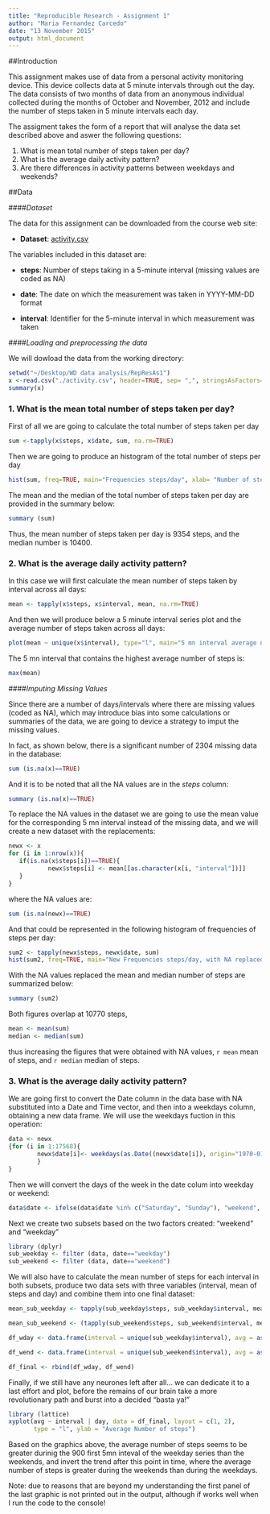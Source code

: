 ```yaml
---
title: "Reproducible Research - Assignment 1"
author: "Maria Fernandez Carcedo"
date: "13 November 2015"
output: html_document
---
```


##Introduction

This assignment makes use of data from a personal activity monitoring device. This device collects data at 5 minute intervals through out the day. The data consists of two months of data from an anonymous individual collected during the months of October and November, 2012 and include the number of steps taken in 5 minute intervals each day.

The assigment takes the form of a report that will analyse the data set described above and aswer the following questions:

1. What is mean total number of steps taken per day?
2. What is the average daily activity pattern?
3. Are there differences in activity patterns between weekdays and weekends?


##Data 

####*Dataset*



The data for this assignment can be downloaded from the course web site:

- **Dataset**: [activity.csv](https://d396qusza40orc.cloudfront.net/repdata%2Fdata%2Factivity.zip)

The variables included in this dataset are:

- **steps**: Number of steps taking in a 5-minute interval (missing values are coded as NA)

- **date**: The date on which the measurement was taken in YYYY-MM-DD format

- **interval**: Identifier for the 5-minute interval in which measurement was taken


####*Loading and preprocessing the data*

 
 
We will dowload the data from the working directory:
```r
setwd("~/Desktop/WD data analysis/RepResAs1")
x <-read.csv("./activity.csv", header=TRUE, sep= ",", stringsAsFactors=FALSE)
summary(x)
```

### 1. What is the mean total number of steps taken per day?


First of all we are going to calculate the total number of steps taken per day

```r
sum <-tapply(x$steps, x$date, sum, na.rm=TRUE)
```

Then we are going to produce an histogram of the total number of steps per day

```r
hist(sum, freq=TRUE, main="Frequencies steps/day", xlab= "Number of steps/day", col="lightblue")
```

The mean and the median of the total number of steps taken per day are provided in the summary below:

```r
summary (sum)
```

Thus, the mean number of steps taken per day is 9354 steps, and the median number is 10400.



### 2. What is the average daily activity pattern?


In this case we will first calculate the mean number of steps taken by interval across all days:


```r
mean <- tapply(x$steps, x$interval, mean, na.rm=TRUE)
```

And then we will produce below a 5 minute interval series plot and the average number of steps taken across all days:

```r
plot(mean ~ unique(x$interval), type="l", main="5 mn interval average number of steps", xlab = "5-min interval", ylab="average number of steps", col="red")
```

The 5 mn interval that contains the highest average number of steps is:
```r
max(mean)
```


####*Imputing Missing Values*

Since there are a number of days/intervals where there are missing values (coded as NA), which may introduce bias into some calculations or summaries of the data, we are going to device a strategy to imput the missing values.

In fact, as shown below, there is a significant  number of 2304 missing data in the database:

```r
sum (is.na(x)==TRUE)
```

And it is to be noted that all the NA values are in the *steps* column:

```r
summary (is.na(x)==TRUE)
```

To replace the NA values in the dataset we are going to use the mean value for the corresponding 5 mn interval instead of the missing data, and we will create a new dataset with the replacements:

```r
newx <- x
for (i in 1:nrow(x)){
   if(is.na(x$steps[i])==TRUE){
           newx$steps[i] <- mean[[as.character(x[i, "interval"])]]
   }     
}
```
where the NA values are:

```r
sum (is.na(newx)==TRUE)
```
And that could be represented in the following histogram of frequencies of steps per day:

```r
sum2 <- tapply(newx$steps, newx$date, sum)
hist(sum2, freq=TRUE, main="New Frequencies steps/day, with NA replaced", xlab= "Number of steps/day", col="green")
```

With the NA values replaced the mean and median number of steps are summarized  below:

```r
summary (sum2)
```

Both figures overlap at 10770 steps, 

```r
mean <- mean(sum)
median <- median(sum)
```
thus increasing the figures that were obtained with NA values, `r mean` mean of steps, and `r median` median of steps.



### 3. What is the average daily activity pattern?

We are going first to convert the Date column in the data base with NA substituted into a Date and Time vector, and then into a weekdays column, obtaining a new data frame. We will use the weekdays fuction in this operation:

```r
data <- newx
{for (i in 1:17568){
        newx$date[i]<- weekdays(as.Date((newx$date[i]), origin="1970-01-01", tz="GMT"), abbreviate=FALSE)
        }
}
```

Then we will convert the days of the week in the date colum into weekday or weekend:

```r
data$date <- ifelse(data$date %in% c("Saturday", "Sunday"), "weekend", "weekday")
```

Next we create two subsets based on the two factors created: "weekend" and "weekday"

```r
library (dplyr)
sub_weekday <- filter (data, date=="weekday")
sub_weekend <- filter (data, date=="weekend")
```

We will also have to calculate the mean number of steps for each interval in both subsets, produce two data sets with three variables (interval, mean of steps and day) and combine them into one final dataset: 

```r
mean_sub_weekday <- tapply(sub_weekday$steps, sub_weekday$interval, mean, na.rm=TRUE)

mean_sub_weekend <- (tapply(sub_weekend$steps, sub_weekend$interval, mean, na.rm=TRUE))

df_wday <- data.frame(interval = unique(sub_weekday$interval), avg = as.numeric(mean_sub_weekday), day = rep("weekday", length(mean_sub_weekday)))

df_wend <- data.frame(interval = unique(sub_weekend$interval), avg = as.numeric(mean_sub_weekend), day = rep("weekend", length(mean_sub_weekend)))

df_final <- rbind(df_wday, df_wend)
```

Finally, if we still have any neurones left after all... we can dedicate it to a last effort and plot, before the remains of our brain  take a more revolutionary path and burst into a decided "basta ya!"


```r
library (lattice)
xyplot(avg ~ interval | day, data = df_final, layout = c(1, 2), 
       type = "l", ylab = "Average Number of steps")
```


Based on the graphics above, the average number of steps seems to be greater durinig the 900 first 5mn inteval of the weekday series than the weekends, and invert the trend after this point in time, where the average number of steps is greater during the weekends than during the weekdays. 

Note: due to reasons that are beyond my understanding the first panel of the last graphic is not printed out in the output, although if works well when I run the code to the console!


